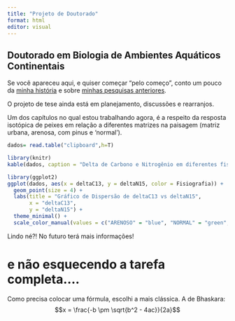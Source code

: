 ```yaml
---
title: "Projeto de Doutorado"
format: html
editor: visual
---
```


## Doutorado em Biologia de Ambientes Aquáticos Continentais

Se você apareceu aqui, e quiser começar "pelo começo", conto um pouco da [minha história](amandabaauer.github.io) e sobre [minhas pesquisas anteriores](pagina2.html).

O projeto de tese ainda está em planejamento, discussões e rearranjos.

Um dos capítulos no qual estou trabalhando agora, é a respeito da resposta isotópica de peixes em relação a diferentes matrizes na paisagem (matriz urbana, arenosa, com pinus e 'normal').

```r
dados= read.table("clipboard",h=T)

library(knitr)
kable(dados, caption = "Delta de Carbono e Nitrogênio em diferentes fisiografias")
```


```r
library(ggplot2)
ggplot(dados, aes(x = deltaC13, y = deltaN15, color = Fisiografia)) +
  geom_point(size = 4) +  
  labs(title = "Gráfico de Dispersão de deltaC13 vs deltaN15",
       x = "deltaC13",
       y = "deltaN15") +
  theme_minimal() + 
  scale_color_manual(values = c("ARENOSO" = "blue", "NORMAL" = "green", "PINUS" = "red", "URBANO" = "purple"))
```
Lindo né?! No futuro terá mais informações! 


# e não esquecendo a tarefa completa....

Como precisa colocar uma fórmula, escolhi a mais clássica. A de Bhaskara: $$x = \frac{-b \pm \sqrt{b^2 - 4ac}}{2a}$$
